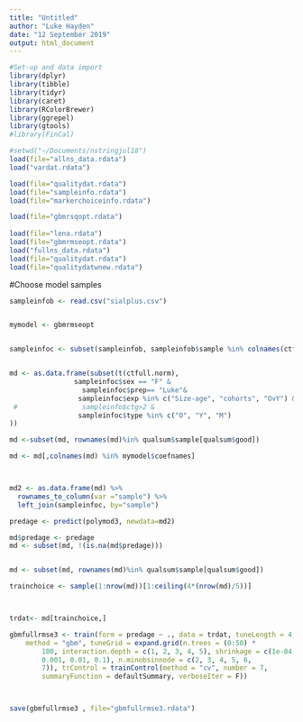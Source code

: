 ```yaml
---
title: "Untitled"
author: "Luke Hayden"
date: "12 September 2019"
output: html_document
---
```





```r

#Set-up and data import
library(dplyr)
library(tibble)
library(tidyr)
library(caret)
library(RColorBrewer)
library(ggrepel)
library(gtools)
#library(FinCal)
````




```r
#setwd("~/Documents/nstringjul18")
load(file="allns_data.rdata")
load("vardat.rdata")

load(file="qualitydat.rdata")
load(file="sampleinfo.rdata")
load(file="markerchoiceinfo.rdata")

load(file="gbmrsqopt.rdata")
      
load(file="lena.rdata")
load(file="gbmrmseopt.rdata") 
load("fullns_data.rdata")
load(file="qualitydat.rdata")
load(file="qualitydatwnew.rdata")

````

#Choose model samples
```r

sampleinfob <- read.csv("sialplus.csv")


mymodel <- gbmrmseopt


sampleinfoc <- subset(sampleinfob, sampleinfob$sample %in% colnames(ctfull.norm))


md <- as.data.frame(subset(t(ctfull.norm), 
                sampleinfoc$sex == "F" &              
                  sampleinfoc$prep== "Luke"&
                 sampleinfoc$exp %in% c("Size-age", "cohorts", "OvY") &
 #                sampleinfo$ctg>2 &
                 sampleinfoc$type %in% c("O", "Y", "M")
))

md <-subset(md, rownames(md)%in% qualsum$sample[qualsum$good])

md <- md[,colnames(md) %in% mymodel$coefnames]



md2 <- as.data.frame(md) %>%
  rownames_to_column(var ="sample") %>%
  left_join(sampleinfoc, by="sample")

predage <- predict(polymod3, newdata=md2)

md$predage <- predage
md <- subset(md, !(is.na(md$predage)))


md <- subset(md, rownames(md)%in% qualsum$sample[qualsum$good])

trainchoice <- sample(1:nrow(md))[1:ceiling(4*(nrow(md)/5))]



trdat<- md[trainchoice,]


````


```r
gbmfullrmse3 <- train(form = predage ~ ., data = trdat, tuneLength = 4, 
    method = "gbm", tuneGrid = expand.grid(n.trees = (0:50) * 
        100, interaction.depth = c(1, 2, 3, 4, 5), shrinkage = c(1e-04, 
        0.001, 0.01, 0.1), n.minobsinnode = c(2, 3, 4, 5, 6, 
        7)), trControl = trainControl(method = "cv", number = 7, 
        summaryFunction = defaultSummary, verboseIter = F))



save(gbmfullrmse3 , file="gbmfullrmse3.rdata")
```
